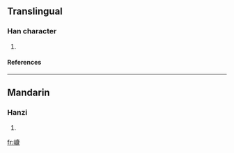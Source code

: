 ==Translingual==
===Han character===
{{Han char|rn=46|rad=山|as=11|sn=14|four=|canj=山戈中水 (UILE)}}
# {{defn|Han|sort=山11}}
====References====
{{Han ref|kx=0318.040|dkj=08386|hdz=10795.010|uh=5D7B|ud=23931}}
----
==Mandarin==
===Hanzi===
{{cmn-hanzi|pin=[[kn]] (kang)|wg=k'an<sup>g</sup>}}
# {{defn|Mandarin}}

[[fr:嵻]]
